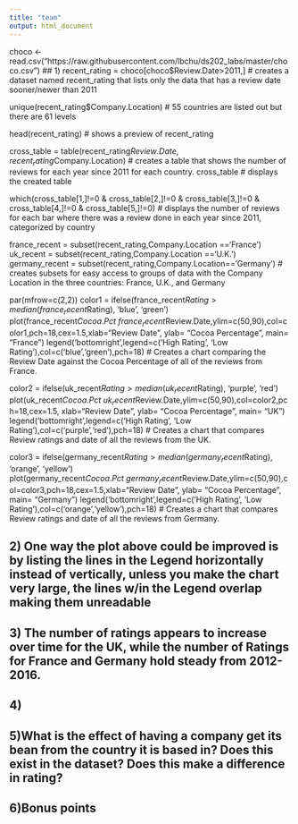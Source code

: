 ```yaml
---
title: "team"
output: html_document
---
```



choco <- read.csv("https://raw.githubusercontent.com/lbchu/ds202_labs/master/choco.csv")
## 1)
recent_rating = choco[choco$Review.Date>2011,] # creates a dataset named recent_rating that lists only the data that has a review date sooner/newer than 2011

unique(recent_rating$Company.Location) # 55 countries are listed out but there are 61 levels

head(recent_rating) # shows a preview of recent_rating

cross_table = table(recent_rating$Review.Date,recent_rating$Company.Location) # creates a table that shows the number of reviews for each year since 2011 for each country.
cross_table # displays the created table

which(cross_table[1,]!=0 & cross_table[2,]!=0 & cross_table[3,]!=0 & cross_table[4,]!=0 & cross_table[5,]!=0) # displays the number of reviews for each bar where there was a review done in each year since 2011, categorized by country

france_recent = subset(recent_rating,Company.Location =='France')
uk_recent = subset(recent_rating,Company.Location =='U.K.')
germany_recent = subset(recent_rating,Company.Location=='Germany') # creates subsets for easy access to groups of data with the Company Location in the three countries: France, U.K., and Germany

par(mfrow=c(2,2))
color1 = ifelse(france_recent$Rating >median(france_recent$Rating), 'blue', 'green')
plot(france_recent$Cocoa.Pct ~ france_recent$Review.Date,ylim=c(50,90),col=color1,pch=18,cex=1.5,xlab="Review Date", ylab= "Cocoa Percentage", main= "France") 
legend('bottomright',legend=c('High Rating', 'Low Rating'),col=c('blue','green'),pch=18) # Creates a chart comparing the Review Date against the Cocoa Percentage of all of the reviews from France.

color2 = ifelse(uk_recent$Rating >median(uk_recent$Rating), 'purple', 'red')
plot(uk_recent$Cocoa.Pct ~ uk_recent$Review.Date,ylim=c(50,90),col=color2,pch=18,cex=1.5, xlab="Review Date", ylab= "Cocoa Percentage", main= "UK")
legend('bottomright',legend=c('High Rating', 'Low Rating'),col=c('purple','red'),pch=18) # Creates a chart that compares Review ratings and date of all the reviews from the UK.

color3 = ifelse(germany_recent$Rating > median(germany_recent$Rating), 'orange', 'yellow')
plot(germany_recent$Cocoa.Pct ~ germany_recent$Review.Date,ylim=c(50,90),col=color3,pch=18,cex=1.5,xlab="Review Date", ylab= "Cocoa Percentage", main= "Germany") 
legend('bottomright',legend=c('High Rating', 'Low Rating'),col=c('orange','yellow'),pch=18) # Creates a chart that compares Review ratings and date of all the reviews from Germany.

## 2) One way the plot above could be improved is by listing the lines in the Legend horizontally instead of vertically, unless you make the chart very large, the lines w/in the Legend overlap making them unreadable

## 3) The number of ratings appears to increase over time for the UK, while the number of Ratings for France and Germany hold steady from 2012-2016.

## 4)

## 5)What is the effect of having a company get its bean from the country it is based in? Does this exist in the dataset? Does this make a difference in rating?

## 6)Bonus points